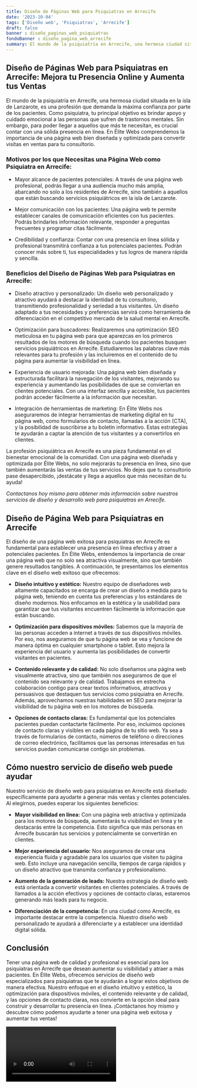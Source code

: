 ```yaml
---
title: Diseño de Páginas Web para Psiquiatras en Arrecife
date: '2023-10-04'
tags: ['Diseño web', 'Psiquiatras', 'Arrecife']
draft: false
banner : diseño_paginas_web_psiquiatras
fondoBanner : diseño_pagina_web_arrecife
summary: El mundo de la psiquiatría en Arrecife, una hermosa ciudad situada en la isla de Lanzarote, es una profesión que demanda la máxima confianza por parte de los pacientes. Como psiquiatra, tu principal objetivo es brindar apoyo y cuidado emocional a las personas que sufren de trastornos mentales. Sin embargo, para poder llegar a aquellos que más te necesitan, es crucial contar con una sólida presencia en línea. En Élite Webs comprendemos la importancia de una página web bien diseñada y optimizada para convertir visitas en ventas para tu consultorio.
---
```


## Diseño de Páginas Web para Psiquiatras en Arrecife: Mejora tu Presencia Online y Aumenta tus Ventas

El mundo de la psiquiatría en Arrecife, una hermosa ciudad situada en la isla de Lanzarote, es una profesión que demanda la máxima confianza por parte de los pacientes. Como psiquiatra, tu principal objetivo es brindar apoyo y cuidado emocional a las personas que sufren de trastornos mentales. Sin embargo, para poder llegar a aquellos que más te necesitan, es crucial contar con una sólida presencia en línea. En Élite Webs comprendemos la importancia de una página web bien diseñada y optimizada para convertir visitas en ventas para tu consultorio.

### Motivos por los que Necesitas una Página Web como Psiquiatra en Arrecife:

- Mayor alcance de pacientes potenciales: A través de una página web profesional, podrás llegar a una audiencia mucho más amplia, abarcando no solo a los residentes de Arrecife, sino también a aquellos que están buscando servicios psiquiátricos en la isla de Lanzarote.

- Mejor comunicación con los pacientes: Una página web te permite establecer canales de comunicación eficientes con tus pacientes. Podrás brindarles información relevante, responder a preguntas frecuentes y programar citas fácilmente.

- Credibilidad y confianza: Contar con una presencia en línea sólida y profesional transmitirá confianza a tus potenciales pacientes. Podrán conocer más sobre ti, tus especialidades y tus logros de manera rápida y sencilla.

### Beneficios del Diseño de Páginas Web para Psiquiatras en Arrecife:

- Diseño atractivo y personalizado: Un diseño web personalizado y atractivo ayudará a destacar la identidad de tu consultorio, transmitiendo profesionalidad y seriedad a tus visitantes. Un diseño adaptado a tus necesidades y preferencias servirá como herramienta de diferenciación en el competitivo mercado de la salud mental en Arrecife.

- Optimización para buscadores: Realizaremos una optimización SEO meticulosa en tu página web para que aparezcas en los primeros resultados de los motores de búsqueda cuando los pacientes busquen servicios psiquiátricos en Arrecife. Estudiaremos las palabras clave más relevantes para tu profesión y las incluiremos en el contenido de tu página para aumentar la visibilidad en línea.

- Experiencia de usuario mejorada: Una página web bien diseñada y estructurada facilitará la navegación de los visitantes, mejorando su experiencia y aumentando las posibilidades de que se conviertan en clientes potenciales. Con una interfaz sencilla y accesible, tus pacientes podrán acceder fácilmente a la información que necesitan.

- Integración de herramientas de marketing: En Élite Webs nos aseguraremos de integrar herramientas de marketing digital en tu página web, como formularios de contacto, llamadas a la acción (CTA), y la posibilidad de suscribirse a tu boletín informativo. Estas estrategias te ayudarán a captar la atención de tus visitantes y a convertirlos en clientes.

La profesión psiquiátrica en Arrecife es una pieza fundamental en el bienestar emocional de la comunidad. Con una página web diseñada y optimizada por Élite Webs, no solo mejorarás tu presencia en línea, sino que también aumentarás las ventas de tus servicios. No dejes que tu consultorio pase desapercibido, ¡destácate y llega a aquellos que más necesitan de tu ayuda!

*Contactanos hoy mismo para obtener más información sobre nuestros servicios de diseño y desarrollo web para psiquiatras en Arrecife.*

<GifSeo />

<Cta />

## Diseño de Página Web para Psiquiatras en Arrecife

El diseño de una página web exitosa para psiquiatras en Arrecife es fundamental para establecer una presencia en línea efectiva y atraer a potenciales pacientes. En Élite Webs, entendemos la importancia de crear una página web que no solo sea atractiva visualmente, sino que también genere resultados tangibles. A continuación, te presentamos los elementos clave en el diseño web exitoso que ofrecemos:

- **Diseño intuitivo y estético:** Nuestro equipo de diseñadores web altamente capacitados se encarga de crear un diseño a medida para tu página web, teniendo en cuenta tus preferencias y los estándares de diseño modernos. Nos enfocamos en la estética y la usabilidad para garantizar que tus visitantes encuentren fácilmente la información que están buscando.

- **Optimización para dispositivos móviles:** Sabemos que la mayoría de las personas acceden a internet a través de sus dispositivos móviles. Por eso, nos aseguramos de que tu página web se vea y funcione de manera óptima en cualquier smartphone o tablet. Esto mejora la experiencia del usuario y aumenta las posibilidades de convertir visitantes en pacientes.

- **Contenido relevante y de calidad:** No solo diseñamos una página web visualmente atractiva, sino que también nos aseguramos de que el contenido sea relevante y de calidad. Trabajamos en estrecha colaboración contigo para crear textos informativos, atractivos y persuasivos que destaquen tus servicios como psiquiatra en Arrecife. Además, aprovechamos nuestras habilidades en SEO para mejorar la visibilidad de tu página web en los motores de búsqueda.

- **Opciones de contacto claras:** Es fundamental que los potenciales pacientes puedan contactarte fácilmente. Por eso, incluimos opciones de contacto claras y visibles en cada página de tu sitio web. Ya sea a través de formularios de contacto, números de teléfono o direcciones de correo electrónico, facilitamos que las personas interesadas en tus servicios puedan comunicarse contigo sin problemas.

## Cómo nuestro servicio de diseño web puede ayudar

Nuestro servicio de diseño web para psiquiatras en Arrecife está diseñado específicamente para ayudarte a generar más ventas y clientes potenciales. Al elegirnos, puedes esperar los siguientes beneficios:

- **Mayor visibilidad en línea:** Con una página web atractiva y optimizada para los motores de búsqueda, aumentarás tu visibilidad en línea y te destacarás entre la competencia. Esto significa que más personas en Arrecife buscarán tus servicios y potencialmente se convertirán en clientes.

- **Mejor experiencia del usuario:** Nos aseguramos de crear una experiencia fluida y agradable para los usuarios que visiten tu página web. Esto incluye una navegación sencilla, tiempos de carga rápidos y un diseño atractivo que transmita confianza y profesionalismo.

- **Aumento de la generación de leads:** Nuestra estrategia de diseño web está orientada a convertir visitantes en clientes potenciales. A través de llamados a la acción efectivos y opciones de contacto claras, estaremos generando más leads para tu negocio.

- **Diferenciación de la competencia:** En una ciudad como Arrecife, es importante destacar entre la competencia. Nuestro diseño web personalizado te ayudará a diferenciarte y a establecer una identidad digital sólida.

## Conclusión

Tener una página web de calidad y profesional es esencial para los psiquiatras en Arrecife que desean aumentar su visibilidad y atraer a más pacientes. En Élite Webs, ofrecemos servicios de diseño web especializados para psiquiatras que te ayudarán a lograr estos objetivos de manera efectiva. Nuestro enfoque en el diseño intuitivo y estético, la optimización para dispositivos móviles, el contenido relevante y de calidad, y las opciones de contacto claras, nos convierte en la opción ideal para construir y desarrollar tu presencia en línea. ¡Contáctanos hoy mismo y descubre cómo podemos ayudarte a tener una página web exitosa y aumentar tus ventas!

<Video />

<CtaBot job='Psiquiatras' city='Arrecife'/>

<Gmaps query='Arrecife+españa+maps' />